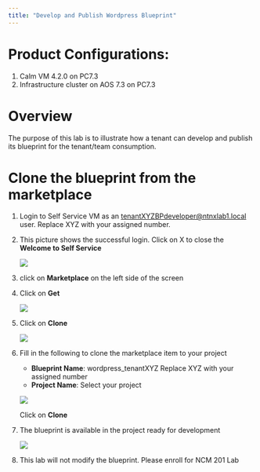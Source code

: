 ```yaml
---
title: "Develop and Publish Wordpress Blueprint"
---
```


# Product Configurations:

1.  Calm VM 4.2.0 on PC7.3
2.  Infrastructure cluster on AOS 7.3 on PC7.3

# Overview

The purpose of this lab is to illustrate how a tenant can develop and publish its blueprint for the 
tenant/team consumption.

# Clone the blueprint from the marketplace

1.  Login to Self Service VM as an tenantXYZBPdeveloper@ntnxlab1.local user.  Replace XYZ with your assigned number.  

2.  This picture shows the successful login.  Click on X to close the **Welcome to Self Service**

    ![](images/marketplace-wp-clone-1.png)

3.  click on **Marketplace** on the left side of the screen

4.  Click on **Get**

    ![](images/marketplace-launch-3.png)

5.  Click on **Clone**

    ![](images/marketplace-wp-clone-2.png)

6.  Fill in the following to clone the marketplace item to your project

    - **Blueprint Name**: wordpress_tenantXYZ Replace XYZ with your assigned number
    - **Project Name**: Select your project

    ![](images/marketplace-wp-clone-3.png)

    Click on **Clone**

7.  The blueprint is available in the project ready for development

    ![](images/marketplace-wp-clone-4.png)

8.  This lab will not modify the blueprint.  Please enroll for NCM 201 Lab







